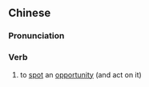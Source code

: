 {{also|见机}}
==Chinese==
{{zh-forms|s=见机}}

===Pronunciation===
{{zh-pron
|m=jiànjī
|c=gin3 gei1
|cat=v
}}

===Verb===
{{zh-verb}}

# {{lb|zh|literary}} to [[spot]] an [[opportunity]] (and act on it)